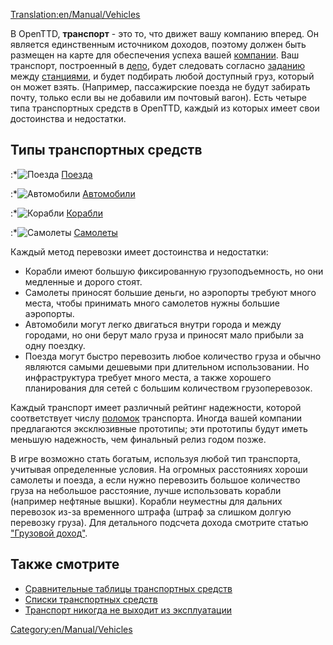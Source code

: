 [[Translation:en/Manual/Vehicles]]
{{ru/Перевод|en/Manual/Vehicles|99}}
{{ru/Manual/Оглавление}}

В OpenTTD, '''транспорт''' - это то, что движет вашу компанию вперед. Он является единственным источником доходов, поэтому должен быть размещен на карте для обеспечения успеха вашей [[en/Manual/Transport company|компании]]. Ваш транспорт, построенный в [[ru/Manual/Депо|депо]], будет следовать согласно [[ru/Manual/Задания|заданию]] между [[en/Manual/Stations|станциями]], и будет подбирать любой доступный груз, который он может взять. (Например, пассажирские поезда не будут забирать почту, только если вы не добавили им почтовый вагон). Есть четыре типа транспортных средств в OpenTTD, каждый из которых имеет свои достоинства и недостатки.

==Типы транспортных средств==
:*[[File:en/Manual/Manual html m16a497ce.png|Поезда]] [[ru/Manual/Поезда|Поезда]]
:*[[File:en/Manual/Manual html m3518e48c.png|Автомобили]] [[ru/Manual/Автотранспорт|Автомобили]]
:*[[File:en/Manual/Manual html 53123a33.png|Корабли]] [[ru/Manual/Корабли|Корабли]]
:*[[File:en/Manual/Manual html 442702e6.png|Самолеты]] [[ru/Manual/Авиация|Самолеты]]

Каждый метод перевозки имеет достоинства и недостатки:
*Корабли имеют большую фиксированную грузоподъемность, но они медленные и дорого стоят.
*Самолеты приносят большие деньги, но аэропорты требуют много места, чтобы принимать много самолетов нужны большие аэропорты.
*Автомобили могут легко двигаться внутри города и между городами, но они берут мало груза и приносят мало прибыли за одну поездку.
*Поезда могут быстро перевозить любое количество груза и обычно являются самыми дешевыми при длительном использовании. Но инфраструктура требует много места, а также хорошего планирования для сетей с большим количеством грузоперевозок.

Каждый транспорт имеет различный рейтинг надежности, которой соответствует числу [[ru/Archive/Manual/Поломки|поломок]] транспорта. Иногда вашей компании предлагаются эксклюзивные прототипы; эти прототипы будут иметь меньшую надежность, чем финальный релиз годом позже.

В игре возможно стать богатым, используя любой тип транспорта, учитывая определенные условия. На огромных расстояниях хороши самолеты и поезда, а если нужно перевозить большое количество груза на небольшое расстояние, лучше использовать корабли (например нефтяные вышки). Корабли неуместны для дальних перевозок из-за временного штрафа (штраф за слишком долгую перевозку груза). Для детального подсчета дохода смотрите статью [[ru/Manual/Game Mechanics/Грузовой доход|"Грузовой доход"]].

==Также смотрите==
*[[en/Manual/Base Set/Vehicle comparison charts|Сравнительные таблицы транспортных средств]]
*[[en/Manual/Vehicle lists|Списки транспортных средств]]
*[[en/Archive/Manual/Settings/Never expire vehicles|Транспорт никогда не выходит из эксплуатации]]
[[Category:en/Manual/Vehicles]]